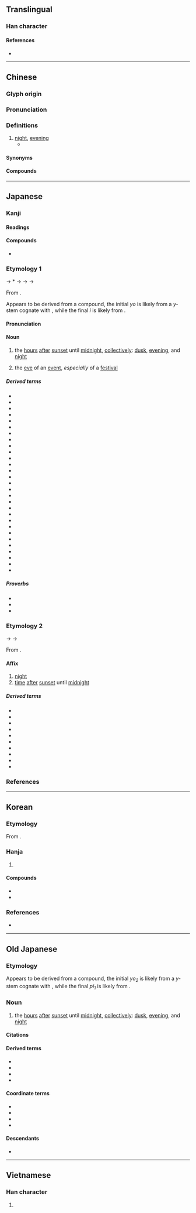 {{character info}}
==Translingual==

===Han character===
{{stroke order|strokes=10}}
{{Han char|rn=40|rad=宀|as=07|sn=10|four=30227|canj=JFB|ids=⿱宀肖}}

====References====
* {{Han ref|kx=0286.150|dkj=07168|dj=0566.020|hdz=20932.020|uh=5BB5|ud=23477|bh=AE64|bd=44644}}

----

==Chinese==
{{zh-forms}}

===Glyph origin===
{{Han etym}}

===Pronunciation===
{{zh-pron
|m=xiāo
|c=siu1
|h=pfs=sêu
|md=siĕu
|mn=siau
|w=1xiau
|mc=y
|oc=y
|cat=n
}}

===Definitions===
{{zh-hanzi}}

# [[night]], [[evening]]
#* {{zh-x|寒 蟬 淒 切。對 長 亭 晚，驟 雨 初 歇。都門 帳 飲 無 緒，留戀 處、蘭 舟 催 發。執手 相 看 淚眼，竟 無語 凝噎。念 去 去、千里 煙 波，暮 靄 沉 沉 楚 天 闊。 多情 自古 傷 離別，更 那 堪、冷落 清 秋 節。 今宵 酒 醒 何處？楊柳 岸、曉 風 殘月。此 去 經 年，應 是 良辰 好 景 虛設。便 縱 有、千 種 風情，更 與 何人 說？||CL|ref=《雨霖鈴》 - 柳永 （宋朝)}}

====Synonyms====
{{zh-dial|晚上}}

====Compounds====
{{zh-der|中宵|宵夜|宵衣旰食|宵人|元宵節|宵旰圖治|宵柝|宵禁|宵衣|宵類|宵行|宵旰焦勞|宵旰憂勞|宵旰|宵征|宵小|宵分|宵錦|元宵|旰食宵衣|昃食宵衣|深宵|春宵|燈宵|搖元宵|春宵苦短|良宵|通宵|通宵達旦|良宵美景}}

{{zh-cat|Night|Times of day}}

----

==Japanese==

===Kanji===
{{ja-kanji|grade=c|rs=宀07}}

====Readings====
{{ja-readings
|goon=しょう<せう
|kanon=しょう<せう
|kun=よい-<よひ-
}}

====Compounds====
* {{ja-r|宵%衣%旰%食|しょう%い%かん%しょく}}

===Etymology 1===
{{ja-kanjitab|yomi=k|よい}}
{{IPAfont|⟨yo<sub>2</sub>pi<sub>1</sub>⟩}} → *{{IPAchar|/jəpʲi/}} → {{IPAchar|/joɸi/}} → {{IPAchar|/jowi/}} → {{IPAchar|/joi/}}

From {{inh|ja|ojp|sort=よい|-}}.

Appears to be derived from a compound, the initial ''yo'' is likely from a ''y-'' stem cognate with {{m|ja|夕|tr=yū||[[evening]]}}, while the final ''i'' is likely from {{m|ja|日|tr=hi||[[day]]}}. {{rfv-etym|ja|sort=よい}}

====Pronunciation====
{{ja-pron|よい|acc=0|acc_ref=DJR}}

====Noun====
{{ja-noun|よい|hhira=よひ}}

# the [[hour]]s [[after]] [[sunset]] until [[midnight]], [[collective]]ly: [[dusk]], [[evening]], and [[night]]
#: {{syn|ja|初夜|tr1=shoya|夜間|tr2=yakan|夜|tr3=yo, yoru}}
# the [[eve]] of an [[event]], ''especially'' of a [[festival]]

=====Derived terms=====
{{der-top4}}
* {{ja-r|宵%宵|よい%よい}}
* {{ja-r|宵%暁|よい%あかつき}}
* {{ja-r|宵%居|よい%い}}
* {{ja-r|宵%戎|よい%えびす}}
* {{ja-r|宵%越し|よい%ごし}}
* {{ja-r|宵%庚%申|よい%こう%しん}}
* {{ja-r|宵%込め|よい%ごめ}}
* {{ja-r|宵%皐月|よい%ざつき}}
* {{ja-r|宵%涼み|よい%すずみ}}
* {{ja-r|宵%節%供|よい%ぜっ%く}}
* {{ja-r|宵%立ち|よい%だち}}
* {{ja-r|宵%月|よい%づき}}
* {{ja-r|宵%月%夜|よい%づき%よ}}
* {{ja-r|宵%鳴き|よい%なき}}
* {{ja-r|宵%覗き|よい%のぞき}}
* {{ja-r|宵の年|よい の とし}}
* {{ja-r|宵の春|よい の はる}}
* {{ja-r|宵の間|よい の ま}}
* {{ja-r|宵の明%星|よい の みょう%じょう}}
* {{ja-r|宵は待ち|^よい は ^まち}}
* {{ja-r|宵っ張り|よいっぱり}}
* {{ja-r|宵%番|よい%ばん}}
* {{ja-r|宵%待ち|よい%まち}}
* {{ja-r|宵%惑い|よい%まどい}}
* {{ja-r|宵%闇|よい%やみ}}
* {{ja-r|宵の内|よい の うち}}
* {{ja-r|宵の口|よい の くち}}
* {{ja-r|今宵|こよい}}
* {{ja-r|待%宵|まつ%よい}}
{{der-bottom}}

=====Proverbs=====
* {{ja-r|朝 題%目 に 宵 念%仏|あさ だい%もく に よい ねん%ぶつ}}
* {{ja-r|旨い物は宵に食え|うまい もの は よい に くえ}}
* {{ja-r|名のない星は宵から出る|な の ない ほし は よい から でる}}

===Etymology 2===
{{ja-kanjitab|yomi=o|しょう}}
{{IPAchar|/seu/}} → {{IPAchar|/ɕeu/}} → {{IPAchar|/ɕoː/}}

From {{der|ja|ltc|sort=しよう|-}} {{ltc-l|宵}}.

====Affix====
{{ja-pos|affix|しょう|hhira=せう}}

# [[night]]
# [[time]] [[after]] [[sunset]] until [[midnight]]

=====Derived terms=====
{{der-top3}}
* {{ja-r|一%宵|いっ%しょう}}
* {{ja-r|昨%宵|さく%しょう}}
* {{ja-r|秋%宵|しゅう%しょう}}
* {{ja-r|終%宵|しゅう%しょう}}
* {{ja-r|春%宵|しゅん%しょう}}
* {{ja-r|清%宵|せい%しょう}}
* {{ja-r|中%宵|ちゅう%しょう}}
* {{ja-r|徹%宵|てっ%しょう}}
* {{ja-r|半%宵|はん%しょう}}
* {{ja-r|良%宵|りょう%しょう}}
{{der-bottom}}

===References===
<references/>

----

==Korean==

===Etymology===
From {{der|ko|ltc|-}} {{ltc-l|宵|id=1}}. {{hanja-hunmong|쇼|syo|天文#상02A}}

===Hanja===
{{ko-hanja-search}}
{{ko-hanja|밤|소}}

# {{hanja form of|소|[[night]]}}

====Compounds====
{{der-top|Compounds}}
* {{ko-l|소인|宵人}}
* {{ko-l|소행|宵行}}
{{der-bottom}}

===References===
* {{R:hanjadoc|2552}}

----

==Old Japanese==

===Etymology===
Appears to be derived from a compound, the initial ''yo<sub>2</sub>'' is likely from a ''y-'' stem cognate with {{m|ojp|夕|tr=yupu||[[evening]]}}, while the final ''pi<sub>1</sub>'' is likely from {{m|ojp|日|tr=pi<sub>1</sub>||[[day]]}}. {{rfv-etym|ojp|sort=よひ}}

===Noun===
{{head|ojp|noun|tr=yo<sub>2</sub>pi<sub>1</sub>|kana|よひ|sort=よひ}}

# the [[hour]]s [[after]] [[sunset]] until [[midnight]], [[collective]]ly: [[dusk]], [[evening]], and [[night]]

====Citations====
{{seeCites|ojp}}

====Derived terms====
* {{m|ojp|宵宵|tr=yo<sub>2</sub>pi<sub>1</sub>yo<sub>2</sub>pi<sub>1</sub>}}
* {{m|ojp|朝宵|tr=asayo<sub>2</sub>pi<sub>1</sub>}}
* {{m|ojp|七日の宵|tr=nanuka no<sub>2</sub> yo<sub>2</sub>pi<sub>1</sub>}}
* {{m|ojp|今宵|tr=ko<sub>2</sub>yo<sub>2</sub>pi<sub>1</sub>}}

====Coordinate terms====
* {{m|ojp|夕へ|tr=yupupe<sub>1</sub>||[[twilight]]}}
* {{m|ojp|夜中|tr=yo<sub>1</sub>naka||[[midnight]]}}
* {{m|ojp|曉|tr=akato<sub>2</sub>ki<sub>1</sub>||[[dawn]]}}
* {{m|ojp|朝#Etymology 2|朝|tr=asita|[[next]] [[morning]]}}

====Descendants====
* {{desc|ja|宵|tr=yoi}}

----

==Vietnamese==

===Han character===
{{vi-hantu|tiêu|rs=宀07}}

# {{rfdef|vi|sort=宀07}}